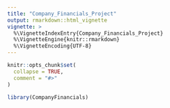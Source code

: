 ```yaml
---
title: "Company_Financials_Project"
output: rmarkdown::html_vignette
vignette: >
  %\VignetteIndexEntry{Company_Financials_Project}
  %\VignetteEngine{knitr::rmarkdown}
  %\VignetteEncoding{UTF-8}
---
```


```r
knitr::opts_chunk$set(
  collapse = TRUE,
  comment = "#>"
)
```

```r
library(CompanyFinancials)
```
